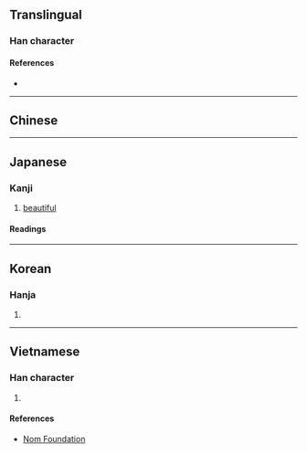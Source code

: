 {{also|妍}}
{{character info/new}}
==Translingual==

===Han character===
{{Han char|rn=38|rad=女|as=06|sn=9|four=|canj=VMJJ|ids=⿰女幵}}

====References====
* {{Han ref|kx=0261.130|hdz=21042.030|uh=59F8|ud=23032}}

----

==Chinese==
{{zh-see|妍|v}}

----

==Japanese==

===Kanji===
{{ja-kanji|grade=|rs=女06}}

# [[beautiful]]

====Readings====
{{ja-readings
|on=けん, げん
|kun=うつく-し.い
}}

----

==Korean==

===Hanja===
{{ko-hanja|hangeul=연|rv=yeon|mr=yŏn}}

# {{rfdef|ko|sort=女06}}

----

==Vietnamese==

===Han character===
{{vi-hantu|[[nghiên]]|rs=女06}}

# {{rfdef|vi|sort=女06}}

====References====
* [http://nomfoundation.org/common/nom_details.php?codepoint=59f8 Nom Foundation]